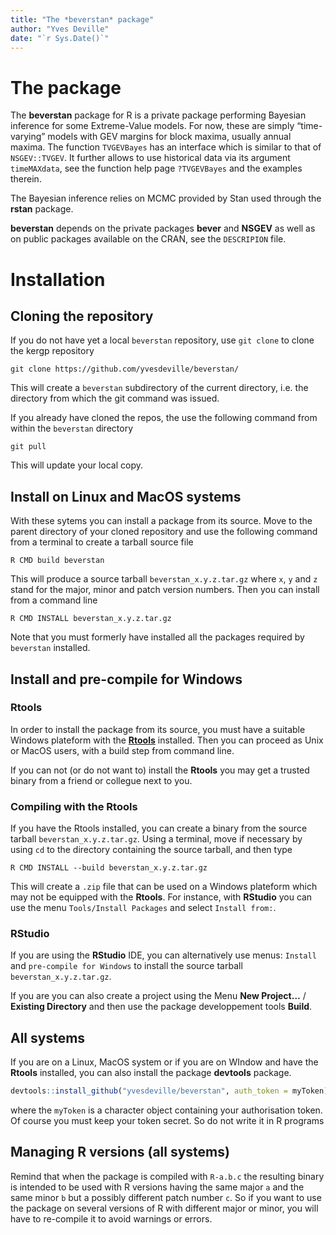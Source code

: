 ```yaml
---
title: "The *beverstan* package"
author: "Yves Deville"
date: "`r Sys.Date()`"
---
```


# The package

The **beverstan** package for R is a private package performing
Bayesian inference for some Extreme-Value models. For now, these are
simply "time-varying" models with GEV margins for block maxima,
usually annual maxima. The function `TVGEVBayes` has an interface
which is similar to that of `NSGEV::TVGEV`. It further allows to use
historical data via its argument `timeMAXdata`, see the function help
page `?TVGEVBayes` and the examples therein.

The Bayesian inference relies on MCMC provided by Stan used through the
**rstan** package.       

**beverstan** depends on the private packages **bever** and **NSGEV**
as well as on public packages available on the CRAN, see the
`DESCRIPION` file.

# Installation
  
## Cloning the repository

If you do not have yet a local `beverstan` repository, use `git clone`
to clone the kergp repository

`git clone https://github.com/yvesdeville/beverstan/`

This will create a `beverstan` subdirectory of the current directory,
i.e. the directory from which the git command was issued.

If you already have cloned the repos, the use the following command from
within the `beverstan` directory 
   
`git pull`

This will update your local copy.
        
## Install on Linux and MacOS systems

With these sytems you can install a package from its source. Move to
the parent directory of your cloned repository and use the following
command from a terminal to create a tarball source file

`R CMD build beverstan`

This will produce a source tarball `beverstan_x.y.z.tar.gz` where `x`, `y`
and `z` stand for the major, minor and patch version numbers. Then you
can install from a command line

`R CMD INSTALL beverstan_x.y.z.tar.gz`

Note that you must formerly have installed all the packages required by
`beverstan` installed.


## Install and pre-compile for Windows

### Rtools
	   
In order to install the package from its source, you must have a
suitable Windows plateform with the [**Rtools**](https://cran.r-project.org/bin/windows/Rtools/)
installed. Then you can
proceed as Unix or MacOS users, with a build step from command line.

If you can not (or do not want to) install the **Rtools** you may get
a trusted binary from a friend or collegue next to you.

### Compiling with the Rtools
    
If you have the Rtools installed, you can create a binary from the
source tarball `beverstan_x.y.z.tar.gz`.  Using a terminal, move if
necessary by using `cd` to the directory containing the source
tarball, and then type

`R CMD INSTALL --build beverstan_x.y.z.tar.gz`

This will create a `.zip` file that can be used on a Windows plateform
which may not be equipped with the **Rtools**. For instance, with
**RStudio** you can use the menu `Tools/Install Packages` and select
`Install from:`.

### RStudio	 
	 
If you are using the **RStudio** IDE, you can alternatively use menus:
`Install` and `pre-compile for Windows` to install the source
tarball `beverstan_x.y.z.tar.gz`.

If you are you can also create a project using the Menu **New Project...** / **Existing Directory**
and then use the package developpement tools **Build**.
   

## All systems

If you are on a Linux, MacOS system or if you are on WIndow and have
the **Rtools** installed, you can also install the package
**devtools** package.

```r
devtools::install_github("yvesdeville/beverstan", auth_token = myToken)
```	     
where the `myToken` is a character object containing your
authorisation token. Of course you must keep your token secret. So do
not write it in R programs
    
## Managing R versions (all systems)

Remind that when the package is compiled with `R-a.b.c` the resulting
binary is intended to be used with R versions having the same major
`a` and the same minor `b` but a possibly different patch number
`c`. So if you want to use the package on several versions of R with different
major or minor, you will have to re-compile it to avoid warnings or errors.
 